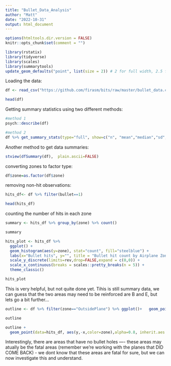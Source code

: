 ```yaml
---
title: "Bullet_Data_Analysis"
author: "Matt"
date: "2022-10-31"
output: html_document
---
```


```r
options(htmltools.dir.version = FALSE)
knitr::opts_chunk$set(comment = "")

library(rstatix)
library(tidyverse)
library(scales)
library(summarytools)
update_geom_defaults("point", list(size = 2)) # 2 for full width, 2.5 for half width
```


Loading the data: 

```r
df <- read_csv("https://github.com/firasm/bits/raw/master/bullet_data.csv")

head(df)
```

Getting summary statistics using two different methods:

```r
#method 1
psych::describe(df)

#method 2
df %>% get_summary_stats(type="full", show=c("n", "mean","median","sd","min", "q1", "q3", "max"))
```

Another method to get data summaries:

```r
stview(dfSummary(df),  plain.ascii=FALSE)
```



converting zones to factor type:

```r
df$zone=as.factor(df$zone)
```



removing non-hit observations:

```r
hits_df<- df %>% filter(bullet==1) 

head(hits_df)
```


counting the number of hits in each zone

```r
summary <- hits_df %>% group_by(zone) %>% count() 

summary
```

```r
hits_plot <- hits_df %>% 
  ggplot() +   
  geom_histogram(aes(y=zone), stat="count", fill="steelblue") +   
  labs(x="Bullet hits", y="", title = "Bullet hit count by Airplane Zone") +  
  scale_y_discrete(limits=rev,drop=FALSE,expand = c(0,0)) + 
  scale_x_continuous(breaks = scales::pretty_breaks(n = 5)) +
  theme_classic()

hits_plot
```

This is very helpful, but not quite done yet. Tihis is still summary data, we can guess that the two areas may need to be reinforced are B and E, but lets go a bit further...

```r
outline <- df %>% filter(zone=="OutsidePlane") %>% ggplot()+   geom_point(aes(y,-x, color="OutsidePlane"))+   labs(color="bullet")+   theme_void()

outline
```

```r
outline + 
  geom_point(data=hits_df, aes(y,-x,color=zone),alpha=0.8, inherit.aes = FALSE)
```


Interestingly, there are areas that have no bullet holes ---- these areas may atually be the fatal areas (remember we're working with the planes that DID COME BACK) - we dont know that these areas are fatal for sure, but we can now investigate this and understand. 







